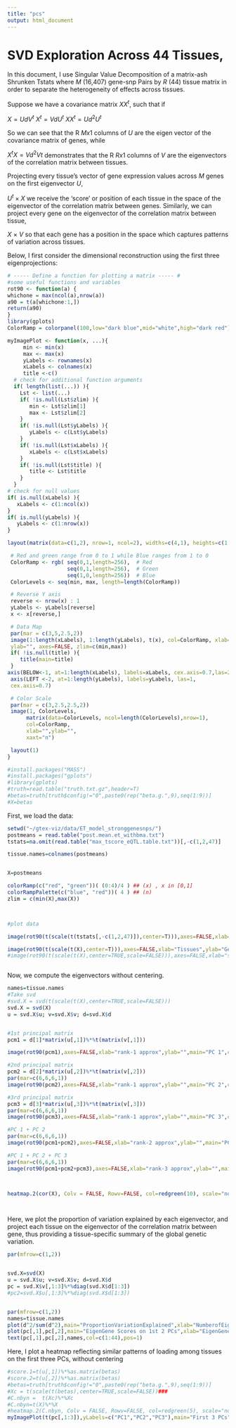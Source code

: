 ```yaml
---
title: "pcs"
output: html_document
---
```


SVD Exploration Across 44 Tissues, 
========================================================

In this document, I use Singular Value Decomposition of a matrix-ash Shrunken Tstats where *M* (16,407) gene-snp Pairs by *R* (44) tissue matrix in order to separate the heterogeneity of effects across tissues.

Suppose we have a covariance matrix $XX^{t}$, such that if

$X=UdV^{t}$
$X^{t}=VdU^{t}$
$XX^{t}=Ud^{2}U^{t}$

So we can see that the R $Mx1$ columns of $U$ are the eigen vector of the covariance matrix of genes, while 

$X^{t}X=Vd^{2}V{t}$ demonstrates that the R $Rx1$ columns of $V$ are the eigenvectors of the correlation matrix between tissues.

Projecting every tissue's vector of gene expression values across $M$ genes on the first eigenvector $U$, 

$U^{t}\times X$ we receive the 'score' or position of each tissue in the space of the eigenvector of the correlation matrix between genes. Similarly, we can project every gene on the eigenvector of the correlation matrix between tissue, 

$X$ $\times$ $V$ so that each gene has a position in the space which captures patterns of variation across tissues.


Below, I first consider the dimensional reconstruction using the first three eigenprojections:

```r
# ----- Define a function for plotting a matrix ----- #
#some useful functions and variables
rot90 <- function(a) {
whichone = max(ncol(a),nrow(a))
a90 = t(a[whichone:1,])
return(a90)
}
library(gplots)
ColorRamp = colorpanel(100,low="dark blue",mid="white",high="dark red")

myImagePlot <- function(x, ...){
     min <- min(x)
     max <- max(x)
     yLabels <- rownames(x)
     xLabels <- colnames(x)
     title <-c()
  # check for additional function arguments
  if( length(list(...)) ){
    Lst <- list(...)
    if( !is.null(Lst$zlim) ){
       min <- Lst$zlim[1]
       max <- Lst$zlim[2]
    }
    if( !is.null(Lst$yLabels) ){
       yLabels <- c(Lst$yLabels)
    }
    if( !is.null(Lst$xLabels) ){
       xLabels <- c(Lst$xLabels)
    }
    if( !is.null(Lst$title) ){
       title <- Lst$title
    }
  }
# check for null values
if( is.null(xLabels) ){
   xLabels <- c(1:ncol(x))
}
if( is.null(yLabels) ){
   yLabels <- c(1:nrow(x))
}

layout(matrix(data=c(1,2), nrow=1, ncol=2), widths=c(4,1), heights=c(1,1))

 # Red and green range from 0 to 1 while Blue ranges from 1 to 0
 ColorRamp <- rgb( seq(0,1,length=256),  # Red
                   seq(0,1,length=256),  # Green
                   seq(1,0,length=256))  # Blue
 ColorLevels <- seq(min, max, length=length(ColorRamp))

 # Reverse Y axis
 reverse <- nrow(x) : 1
 yLabels <- yLabels[reverse]
 x <- x[reverse,]

 # Data Map
 par(mar = c(3,5,2.5,2))
 image(1:length(xLabels), 1:length(yLabels), t(x), col=ColorRamp, xlab="",
 ylab="", axes=FALSE, zlim=c(min,max))
 if( !is.null(title) ){
    title(main=title)
 }
axis(BELOW<-1, at=1:length(xLabels), labels=xLabels, cex.axis=0.7,las=2)
 axis(LEFT <-2, at=1:length(yLabels), labels=yLabels, las=1,
 cex.axis=0.7)

 # Color Scale
 par(mar = c(3,2.5,2.5,2))
 image(1, ColorLevels,
      matrix(data=ColorLevels, ncol=length(ColorLevels),nrow=1),
      col=ColorRamp,
      xlab="",ylab="",
      xaxt="n")

 layout(1)
}

#install.packages("MASS")
#install.packages("gplots")
#library(gplots)
#truth=read.table("truth.txt.gz",header=T)
#betas=truth[truth$config!="0",paste0(rep("beta.g.",9),seq(1:9))]
#X=betas

```
First, we load the data:

```r
setwd("~/gtex-viz/data/ET_model_stronggenesnps/")
postmeans = read.table("post.mean.et_withbma.txt")
tstats=na.omit(read.table("max_tscore_eQTL.table.txt"))[,-c(1,2,47)]

tissue.names=colnames(postmeans)


X=postmeans
```


```r
colorRamp(c("red", "green"))( (0:4)/4 ) ## (x) , x in [0,1]
colorRampPalette(c("blue", "red"))( 4 ) ## (n)
zlim = c(min(X),max(X))



#plot data

image(rot90(t(scale(t(tstats[,-c(1,2,47)]),center=T))),axes=FALSE,xlab="Tissues",ylab="Genes",cex.lab=3,col= colorRampPalette(c("blue", "red"))( 4 ),zlim=zlim,main="TStats",cex.main=3)

image(rot90(t(scale(t(X),center=T))),axes=FALSE,xlab="Tissues",ylab="Genes",cex.lab=3,col= colorRampPalette(c("blue", "red"))( 4 ),zlim=zlim,main="MatrixAshTstats",cex.main=3)
#image(rot90(t(scale(t(X),center=TRUE,scale=FALSE))),axes=FALSE,xlab="samples",ylab="fatures",cex.lab=2,col=ColorRamp,zlim=zlim,main="Data (centered)",cex.main=3)



```

Now, we compute the eigenvectors without centering.
```r

names=tissue.names
#Take svd
#svd.X = svd(t(scale(t(X),center=TRUE,scale=FALSE)))
svd.X = svd(X)
u = svd.X$u; v=svd.X$v; d=svd.X$d


#1st principal matrix 
pcm1 = d[1]*matrix(u[,1])%*%t(matrix(v[,1]))

image(rot90(pcm1),axes=FALSE,xlab="rank-1 approx",ylab="",main="PC 1",col=colorRampPalette(c("blue", "red"))( 4 ),zlim=zlim,cex.main=3,cex.lab=2)

#2nd principal matrix 
pcm2 = d[2]*matrix(u[,2])%*%t(matrix(v[,2]))
par(mar=c(6,6,6,1))
image(rot90(pcm2),axes=FALSE,xlab="rank-1 approx",ylab="",main="PC 2",col=colorRampPalette(c("blue", "red"))( 4 ),zlim=zlim,cex.main=3,cex.lab=2)

#3rd principal matrix 
pcm3 = d[3]*matrix(u[,3])%*%t(matrix(v[,3]))
par(mar=c(6,6,6,1))
image(rot90(pcm3),axes=FALSE,xlab="rank-1 approx",ylab="",main="PC 3",col=colorRampPalette(c("blue", "red"))( 4 ),zlim=zlim,cex.main=3,cex.lab=2)

#PC 1 + PC 2
par(mar=c(6,6,6,1))
image(rot90(pcm1+pcm2),axes=FALSE,xlab="rank-2 approx",ylab="",main="PC1+PC2",col=colorRampPalette(c("blue", "red"))( 4 ),zlim=zlim,cex.main=3,cex.lab=2)

#PC 1 + PC 2 + PC 3
par(mar=c(6,6,6,1))
image(rot90(pcm1+pcm2+pcm3),axes=FALSE,xlab="rank-3 approx",ylab="",main="PC1+PC2+PC3",col=colorRampPalette(c("blue", "red"))( 4 ),zlim=zlim,cex.main=3,cex.lab=2)



heatmap.2(cor(X), Colv = FALSE, Rowv=FALSE, col=redgreen(10), scale="none", key=TRUE, symkey=FALSE, density.info="none", trace="none", cexRow=0.5,labRow=c(names),labCol=c(names))




```

Here, we plot the proportion of variation explained by each eigenvector, and project each tissue on the eigenvector of the correlation matrix between gene, thus providing a tissue-specific summary of the global genetic variation. 

```r

par(mfrow=c(1,2))


svd.X=svd(X)
u = svd.X$u; v=svd.X$v; d=svd.X$d
pc = svd.X$v[,1:3]%*%diag(svd.X$d[1:3])
#pc2=svd.X$u[,1:3]%*%diag(svd.X$d[1:3])


par(mfrow=c(1,2))
names=tissue.names
plot(d^2/sum(d^2),main="ProportionVariationExplained",xlab="NumberofEigenTissues")
plot(pc[,1],pc[,2],main="EigenGene Scores on 1st 2 PCs",xlab="EigenGene1",ylab="EigenGene2",col=c(1:9),cex=0.8)
text(pc[,1],pc[,2],names,col=c(1:44),pos=1)
```

Here, I plot a heatmap reflecting similar patterns of loading among tissues on the first three PCs, without centering

```r
#score.1=t(u[,1])%*%as.matrix(betas)
#score.2=t(u[,2])%*%as.matrix(betas)
#betas=truth[truth$config!="0",paste0(rep("beta.g.",9),seq(1:9))]
#Xc = t(scale(t(betas),center=TRUE,scale=FALSE))###
#C.nbyn =  t(Xc)%*%Xc
#C.nbyn=t(X)%*%X
#heatmap.2(C.nbyn, Colv = FALSE, Rowv=FALSE, col=redgreen(5), scale="none", key=TRUE, symkey=FALSE, density.info="none", trace="none", cexRow=0.5)
myImagePlot(t(pc[,1:3]),yLabels=c("PC1","PC2","PC3"),main="First 3 PCs",xLabels=c(names),las=2)
```

